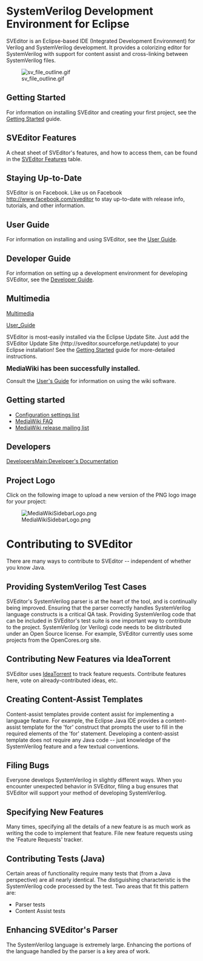 = SystemVerilog Development Environment for Eclipse =


SVEditor is an Eclipse-based IDE (Integrated Development Environment) for Verilog and SystemVerilog development. It provides a colorizing editor for SystemVerilog with support for content assist and cross-linking between SystemVerilog files.

[[Image:sv_file_outline.gif]]

== Getting Started ==
For information on installing SVEditor and creating your first project, see the [[Getting_Started|Getting Started]] guide.

== SVEditor Features ==
A cheat sheet of SVEditor's features, and how to access them, can be found in the [[SVEditor_Features|SVEditor Features]] table.

== Staying Up-to-Date ==
SVEditor is on Facebook. Like us on Facebook [http://www.facebook.com/sveditor http://www.facebook.com/sveditor] to stay up-to-date with release info, tutorials, and other information.


== User Guide == 
For information on installing and using SVEditor, see the [[User_Guide|User Guide]].

== Developer Guide ==
For information on setting up a development environment for developing SVEditor, see the [[Developer_Guide|Developer Guide]].

== Multimedia ==
[[Multimedia]]


[[User_Guide]]

SVEditor is most-easily installed via the Eclipse Update Site. Just add the SVEditor Update Site (http://sveditor.sourceforge.net/update) to your Eclipse installation! See the [https://sourceforge.net/projects/sveditor/files/docs/Getting%20Started%20with%20SVEditor%20v1.0.pdf/download Getting Started] guide for more-detailed instructions.

<big>'''MediaWiki has been successfully installed.'''</big>

Consult the [http://meta.wikimedia.org/wiki/Help:Contents User's Guide] for information on using the wiki software.

== Getting started ==
* [http://www.mediawiki.org/wiki/Manual:Configuration_settings Configuration settings list]
* [http://www.mediawiki.org/wiki/Manual:FAQ MediaWiki FAQ]
* [http://lists.wikimedia.org/mailman/listinfo/mediawiki-announce MediaWiki release mailing list]

== Developers ==
[[DevelopersMain:Developer's Documentation]]

== Project Logo ==
Click on the following image to upload a new version of the PNG logo image for your project:

[[Image:MediaWikiSidebarLogo.png]]

= Contributing to SVEditor =

There are many ways to contribute to SVEditor -- independent of whether you know Java.

== Providing SystemVerilog Test Cases ==

SVEditor's SystemVerilog parser is at the heart of the tool, and is continually being improved. Ensuring that the parser correctly handles SystemVerilog language constructs is a critical QA task. Providing SystemVerilog code that can be included in SVEditor's test suite is one important way to contribute to the project.
SystemVerilog (or Verilog) code needs to be distributed under an Open Source license. For example, SVEditor currently uses some projects from the OpenCores.org site.

== Contributing New Features via IdeaTorrent ==

SVEditor uses [https://sourceforge.net/apps/ideatorrent/sveditor/ideatorrent IdeaTorrent] to track feature requests. Contribute features here, vote on already-contributed ideas, etc.

== Creating Content-Assist Templates ==

Content-assist templates provide content assist for implementing a language feature. For example, the Eclipse Java IDE provides a content-assist template for the 'for' construct that prompts the user to fill in the required elements of the 'for' statement.
Developing a content-assist template does not require any Java code -- just knowledge of the SystemVerilog feature and a few textual conventions.

== Filing Bugs ==

Everyone develops SystemVerilog in slightly different ways. When you encounter unexpected behavior in SVEditor, filing a bug ensures that SVEditor will support your method of developing SystemVerilog.

== Specifying New Features ==

Many times, specifying all the details of a new feature is as much work as writing the code to implement that feature. File new feature requests using the 'Feature Requests' tracker.

== Contributing Tests (Java) ==

Certain areas of functionality require many tests that (from a Java perspective) are all nearly identical. The distiguishing characteristic is the SystemVerilog code processed by the test.
Two areas that fit this pattern are:

* Parser tests
* Content Assist tests

== Enhancing SVEditor's Parser ==

The SystemVerilog language is extremely large. Enhancing the portions of the language handled by the parser is a key area of work.
